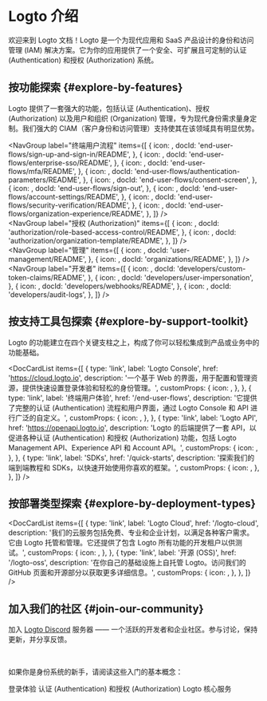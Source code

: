 
# Logto 介绍

欢迎来到 Logto 文档！Logto 是一个为现代应用和 SaaS 产品设计的身份和访问管理 (IAM) 解决方案。它为你的应用提供了一个安全、可扩展且可定制的认证 (Authentication) 和授权 (Authorization) 系统。

## 按功能探索 \{#explore-by-features}

Logto 提供了一套强大的功能，包括认证 (Authentication)、授权 (Authorization) 以及用户和组织 (Organization) 管理，专为现代身份需求量身定制。我们强大的 CIAM（客户身份和访问管理）支持使其在该领域具有明显优势。

<NavGroup
  label="终端用户流程"
  items={[
    {
      icon: <SignInIcon />,
      docId: 'end-user-flows/sign-up-and-sign-in/README',
    },
    {
      icon: <SsoIcon />,
      docId: 'end-user-flows/enterprise-sso/README',
    },
    {
      icon: <LockIcon />,
      docId: 'end-user-flows/mfa/README',
    },
    {
      icon: <ScreenIcon />,
      docId: 'end-user-flows/authentication-parameters/README',
    },
    {
      icon: <SecurityIcon />,
      docId: 'end-user-flows/consent-screen',
    },
    {
      icon: <SignOutIcon />,
      docId: 'end-user-flows/sign-out',
    },
    {
      icon: <GearIcon />,
      docId: 'end-user-flows/account-settings/README',
    },
    {
      icon: <SecurityIcon />,
      docId: 'end-user-flows/security-verification/README',
    },
    {
      icon: <OrganizationIcon />,
      docId: 'end-user-flows/organization-experience/README',
    },
  ]}
/>
<br />
<NavGroup
  label="授权 (Authorization)"
  items={[
    {
      icon: <AuthorizationIcon />,
      docId: 'authorization/role-based-access-control/README',
    },
    {
      icon: <AuthorizationIcon />,
      docId: 'authorization/organization-template/README',
    },
  ]}
/>
<br />
<NavGroup
  label="管理"
  items={[
    {
      icon: <UserManagementIcon />,
      docId: 'user-management/README',
    },
    {
      icon: <OrganizationIcon />,
      docId: 'organizations/README',
    },
  ]}
/>
<br />
<NavGroup
  label="开发者"
  items={[
    {
      icon: <GearPlusIcon />,
      docId: 'developers/custom-token-claims/README',
    },
    {
      icon: <ImpersonationIcon />,
      docId: 'developers/user-impersonation',
    },
    {
      icon: <WebhookIcon />,
      docId: 'developers/webhooks/README',
    },
    {
      icon: <AuditLogIcon />,
      docId: 'developers/audit-logs',
    },
  ]}
/>

## 按支持工具包探索 \{#explore-by-support-toolkit}

Logto 的功能建立在四个关键支柱之上，构成了你可以轻松集成到产品或业务中的功能基础。

<DocCardList
  items={[
    {
      type: 'link',
      label: 'Logto Console',
      href: 'https://cloud.logto.io',
      description:
        '一个基于 Web 的界面，用于配置和管理资源，提供快速设置登录体验和轻松的身份管理。',
      customProps: {
        icon: <LogtoConsoleIcon />,
      },
    },
    {
      type: 'link',
      label: '终端用户体验',
      href: '/end-user-flows',
      description:
        '它提供了完整的认证 (Authentication) 流程和用户界面，通过 Logto Console 和 API 进行广泛的自定义。',
      customProps: {
        icon: <ExperienceIcon />,
      },
    },
    {
      type: 'link',
      label: 'Logto API',
      href: 'https://openapi.logto.io',
      description:
        'Logto 的后端提供了一套 API，以促进各种认证 (Authentication) 和授权 (Authorization) 功能，包括 Logto Management API、Experience API 和 Account API。',
      customProps: {
        icon: <LogtoApiIcon />,
      },
    },
    {
      type: 'link',
      label: 'SDKs',
      href: '/quick-starts',
      description: '探索我们的端到端教程和 SDKs，以快速开始使用你喜欢的框架。',
      customProps: {
        icon: <SdkIcon />,
      },
    },
  ]}
/>

## 按部署类型探索 \{#explore-by-deployment-types}

<DocCardList
  items={[
    {
      type: 'link',
      label: 'Logto Cloud',
      href: '/logto-cloud',
      description:
        '我们的云服务包括免费、专业和企业计划，以满足各种客户需求。它由 Logto 托管和管理。它还提供了包含 Logto 所有功能的开发租户以供测试。',
      customProps: {
        icon: <CloudIcon />,
      },
    },
    {
      type: 'link',
      label: '开源 (OSS)',
      href: '/logto-oss',
      description:
        '在你自己的基础设施上自托管 Logto。访问我们的 GitHub 页面和开源部分以获取更多详细信息。',
      customProps: {
        icon: <OpenSourceIcon />,
      },
    },
  ]}
/>

## 加入我们的社区 \{#join-our-community}

加入 [Logto Discord](https://discord.com/invite/UEPaF3j5e6) 服务器 —— 一个活跃的开发者和企业社区。参与讨论，保持更新，并分享反馈。

<br />

如果你是身份系统的新手，请阅读这些入门的基本概念：

<Url href="/concepts/sign-in-experience">登录体验</Url>
<Url href="/concepts/authn-vs-authz">认证 (Authentication) 和授权 (Authorization)</Url>
<Url href="/concepts/core-service">Logto 核心服务</Url>
